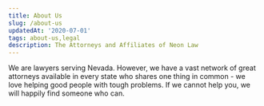 ```yaml
---
title: About Us
slug: /about-us
updatedAt: '2020-07-01'
tags: about-us,legal
description: The Attorneys and Affiliates of Neon Law
---
```


We are lawyers serving Nevada. However, we have a vast network of great
attorneys available in every state who shares one thing in common - we love
helping good people with tough problems. If we cannot help you, we will happily
find someone who can.
